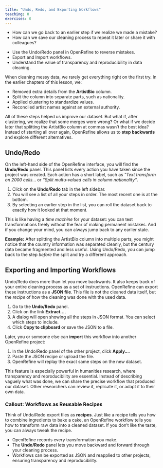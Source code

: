 ```yaml
---
title: "Undo, Redo, and Exporting Workflows"
teaching: 0
exercises: 0
---
```


:::::::::::::::::::::::::::::::::::::: questions 

- How can we go back to an earlier step if we realize we made a mistake?  
- How can we save our cleaning process to repeat it later or share it with colleagues?

::::::::::::::::::::::::::::::::::::::::::::::::

::::::::::::::::::::::::::::::::::::: objectives

- Use the Undo/Redo panel in OpenRefine to reverse mistakes.  
- Export and Import workflows.  
- Understand the value of transparency and reproducibility in data cleaning.

::::::::::::::::::::::::::::::::::::::::::::::::



When cleaning messy data, we rarely get everything right on the first try. In the earlier chapters of this lesson, we:

- Removed extra details from the **ArtistBio** column.  
- Split the column into separate parts, such as nationality.  
- Applied clustering to standardize values.  
- Reconciled artist names against an external authority.  

All of these steps helped us improve our dataset. But what if, after clustering, we realize that some merges were wrong? Or what if we decide later that splitting the ArtistBio column at commas wasn’t the best idea? Instead of starting all over again, OpenRefine allows us to **step backwards** and explore different alternatives.


## Undo/Redo

On the left-hand side of the OpenRefine interface, you will find the **Undo/Redo** panel. This panel lists every action you have taken since the project was created. Each action has a short label, such as *“Text transform on 2000 cells...* or *“Split multu-valued cells in column nationality”*.

1. Click on the **Undo/Redo** tab in the left sidebar.  
2. You will see a list of all your steps in order. The most recent one is at the bottom.  
3. By selecting an earlier step in the list, you can roll the dataset back to exactly how it looked at that moment.  

This is like having a *time machine* for your dataset: you can test transformations freely without the fear of making permanent mistakes. And if you change your mind, you can always jump back to any earlier state.

**Example:** After splitting the ArtistBio column into multiple parts, you might notice that the country information was separated cleanly, but the century data became fragmented and less useful. Using Undo/Redo, you can jump back to the step *before* the split and try a different approach.


## Exporting and Importing Workflows

Undo/Redo does more than let you move backwards. It also keeps track of your entire cleaning process as a set of instructions. OpenRefine can export these instructions as a **JSON file**. This file is not the cleaned data itself, but the *recipe* of how the cleaning was done with the used data. 

1. Go to the **Undo/Redo** panel.  
2. Click on the link **Extract...**.  
3. A dialog will open showing all the steps in JSON format. You can select which steps to include.  
4. Click **Copy to clipboard** or save the JSON to a file.  

Later, you or someone else can **import** this workflow into another OpenRefine project:

1. In the Undo/Redo panel of the other project, click **Apply...**.  
2. Paste the JSON recipe or upload the file.  
3. OpenRefine will replay the exact same steps on the new dataset.  

This feature is especially powerful in humanities research, where transparency and reproducibility are essential. Instead of describing vaguely what was done, we can share the precise workflow that produced our dataset. Other researchers can review it, replicate it, or adapt it to their own data.


::::::::::::::::::::::::::::::::::::: callout

### Callout: Workflows as Reusable Recipes

Think of Undo/Redo export files as **recipes**. Just like a recipe tells you how to combine ingredients to bake a cake, an OpenRefine workflow tells you how to transform raw data into a cleaned dataset. If you don’t like the taste, you can always tweak the recipe.

::::::::::::::::::::::::::::::::::::::::::::::::



::::::::::::::::::::::::::::::::::::: keypoints 

- OpenRefine records every transformation you make.  
- The **Undo/Redo** panel lets you move backward and forward through your cleaning process.  
- Workflows can be exported as JSON and reapplied to other projects, ensuring transparency and reproducibility.  

::::::::::::::::::::::::::::::::::::::::::::::::